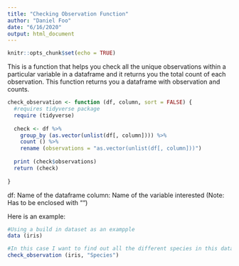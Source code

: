 ---
title: "Checking Observation Function"
author: "Daniel Foo"
date: "6/16/2020"
output: html_document
---

```{r setup, include=FALSE}
knitr::opts_chunk$set(echo = TRUE)
```

This is a function that helps you check all the unique observations within a particular variable in a dataframe and it returns you the total count of each observation. This function returns you a dataframe with observation and counts. 



```{r echo=TRUE, message=FALSE, warning=FALSE}
check_observation <- function (df, column, sort = FALSE) {
  #requires tidyverse package
  require (tidyverse)
  
  check <- df %>% 
    group_by (as.vector(unlist(df[, column]))) %>% 
    count () %>% 
    rename (observations = "as.vector(unlist(df[, column]))")
  
  print (check$observations)
  return (check)
  
} 

```
df: Name of the dataframe 
column: Name of the variable interested (Note: Has to be enclosed with "")



Here is an example: 
```{r echo=TRUE, message=FALSE, warning=FALSE}
#Using a build in dataset as an exampple 
data (iris)

#In this case I want to find out all the different species in this dataset as well as the total count for eaxh species 
check_observation (iris, "Species")

```

